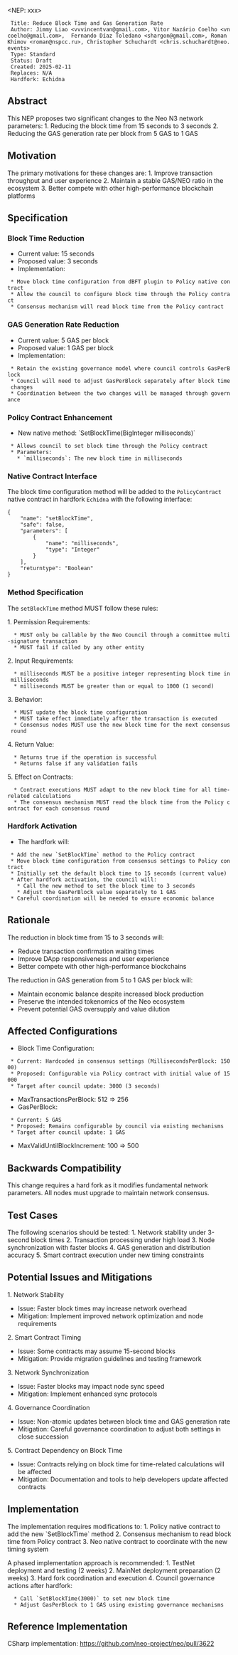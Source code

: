 <NEP: xxx>
  Title: Reduce Block Time and Gas Generation Rate
  Author: Jimmy Liao <vvvincentvan@gmail.com>, Vitor Nazário Coelho <vncoelho@gmail.com>,  Fernando Díaz Toledano <shargon@gmail.com>, Roman Khimov <roman@nspcc.ru>, Christopher Schuchardt <chris.schuchardt@neo.events> 
  Type: Standard
  Status: Draft
  Created: 2025-02-11
  Replaces: N/A
  Hardfork: Echidna

==Abstract==

This NEP proposes two significant changes to the Neo N3 network parameters:
1. Reducing the block time from 15 seconds to 3 seconds
2. Reducing the GAS generation rate per block from 5 GAS to 1 GAS

==Motivation==

The primary motivations for these changes are:
1. Improve transaction throughput and user experience
2. Maintain a stable GAS/NEO ratio in the ecosystem
3. Better compete with other high-performance blockchain platforms

==Specification==

===Block Time Reduction===
* Current value: 15 seconds
* Proposed value: 3 seconds
* Implementation: 
  * Move block time configuration from dBFT plugin to Policy native contract
  * Allow the council to configure block time through the Policy contract
  * Consensus mechanism will read block time from the Policy contract

===GAS Generation Rate Reduction===
* Current value: 5 GAS per block
* Proposed value: 1 GAS per block
* Implementation: 
  * Retain the existing governance model where council controls GasPerBlock
  * Council will need to adjust GasPerBlock separately after block time changes
  * Coordination between the two changes will be managed through governance

===Policy Contract Enhancement===
* New native method: `SetBlockTime(BigInteger milliseconds)`
  * Allows council to set block time through the Policy contract
  * Parameters:
    * `milliseconds`: The new block time in milliseconds

===Native Contract Interface===

The block time configuration method will be added to the <code>PolicyContract</code> native contract in hardfork <code>Echidna</code> with the following interface:

<pre>
{
    "name": "setBlockTime",
    "safe": false,
    "parameters": [
        {
            "name": "milliseconds",
            "type": "Integer"
        }
    ],
    "returntype": "Boolean"
}
</pre>

===Method Specification===

The <code>setBlockTime</code> method MUST follow these rules:

1. Permission Requirements:
   * MUST only be callable by the Neo Council through a committee multi-signature transaction
   * MUST fail if called by any other entity

2. Input Requirements:
   * <code>milliseconds</code> MUST be a positive integer representing block time in milliseconds
   * <code>milliseconds</code> MUST be greater than or equal to 1000 (1 second)

3. Behavior:
   * MUST update the block time configuration
   * MUST take effect immediately after the transaction is executed
   * Consensus nodes MUST use the new block time for the next consensus round

4. Return Value:
   * Returns true if the operation is successful
   * Returns false if any validation fails

5. Effect on Contracts:
   * Contract executions MUST adapt to the new block time for all time-related calculations
   * The consensus mechanism MUST read the block time from the Policy contract for each consensus round

===Hardfork Activation===
* The hardfork will:
  * Add the new `SetBlockTime` method to the Policy contract
  * Move block time configuration from consensus settings to Policy contract
  * Initially set the default block time to 15 seconds (current value)
  * After hardfork activation, the council will:
    * Call the new method to set the block time to 3 seconds
    * Adjust the GasPerBlock value separately to 1 GAS
  * Careful coordination will be needed to ensure economic balance

==Rationale==

The reduction in block time from 15 to 3 seconds will:
* Reduce transaction confirmation waiting times
* Improve DApp responsiveness and user experience
* Better compete with other high-performance blockchains

The reduction in GAS generation from 5 to 1 GAS per block will:
* Maintain economic balance despite increased block production
* Preserve the intended tokenomics of the Neo ecosystem
* Prevent potential GAS oversupply and value dilution

== Affected Configurations ==

* Block Time Configuration:
  * Current: Hardcoded in consensus settings (MillisecondsPerBlock: 15000)
  * Proposed: Configurable via Policy contract with initial value of 15000
  * Target after council update: 3000 (3 seconds)
* MaxTransactionsPerBlock: 512 => 256
* GasPerBlock: 
  * Current: 5 GAS
  * Proposed: Remains configurable by council via existing mechanisms
  * Target after council update: 1 GAS
* MaxValidUntilBlockIncrement: 100 => 500

==Backwards Compatibility==

This change requires a hard fork as it modifies fundamental network parameters. All nodes must upgrade to maintain network consensus.

==Test Cases==

The following scenarios should be tested:
1. Network stability under 3-second block times
2. Transaction processing under high load
3. Node synchronization with faster blocks
4. GAS generation and distribution accuracy
5. Smart contract execution under new timing constraints

==Potential Issues and Mitigations==

1. Network Stability
* Issue: Faster block times may increase network overhead
* Mitigation: Implement improved network optimization and node requirements

2. Smart Contract Timing
* Issue: Some contracts may assume 15-second blocks
* Mitigation: Provide migration guidelines and testing framework

3. Network Synchronization
* Issue: Faster blocks may impact node sync speed
* Mitigation: Implement enhanced sync protocols

4. Governance Coordination
* Issue: Non-atomic updates between block time and GAS generation rate
* Mitigation: Careful governance coordination to adjust both settings in close succession

5. Contract Dependency on Block Time
* Issue: Contracts relying on block time for time-related calculations will be affected
* Mitigation: Documentation and tools to help developers update affected contracts

==Implementation==

The implementation requires modifications to:
1. Policy native contract to add the new `SetBlockTime` method
2. Consensus mechanism to read block time from Policy contract
3. Neo native contract to coordinate with the new timing system

A phased implementation approach is recommended:
1. TestNet deployment and testing (2 weeks)
2. MainNet deployment preparation (2 weeks)
3. Hard fork coordination and execution
4. Council governance actions after hardfork:
   * Call `SetBlockTime(3000)` to set new block time
   * Adjust GasPerBlock to 1 GAS using existing governance mechanisms

==Reference Implementation==

CSharp implementation: https://github.com/neo-project/neo/pull/3622
